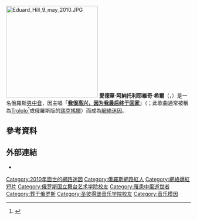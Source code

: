 {{noteTA
|G1=PP
|1=zh-hans:斯摩棱斯克; zh-hant:斯摩倫斯克;
}}
{{藝人
| 姓名       = 愛德華·阿納托利耶維奇·希爾
| 類型       = 歌手
| 圖片       = Eduard Khil.jpg
| 圖片尺寸   = 250px
| 圖片簡介   = 
| 本名       = 
| 外文名     = Эдуард Анатольевич Хиль
| 外文       = 
| 羅馬拼音   = Eduard Anatolyevich Khil
| 英文名     = 
| 暱稱       = Mr.Trololo
| 其他藝名   = 
| 國籍       = {{RUS}}
| 民族       = 
| 籍貫       = 
| 出生日期   = {{Birth date|1934|9|4}}
| 出生地點   = {{USSR}}[[俄羅斯蘇維埃聯邦社會主義共和國|俄羅斯]][[西部區_(俄羅斯蘇維埃社會主義共和國)|西部區]][[斯摩棱斯克|斯摩棱斯克]]
| 逝世日期   = {{Death date and age|2012|6|4|1934|9|4}}
| 逝世地點   = {{RUS}}[[聖彼得堡市|聖彼得堡市]]
| 職業       = 歌手
| 語言       = 俄文
| 三圍       = 
| 教育程度   = 
| 宗教信仰   = 
| 配偶       = 
| 兒女       = 
| 父母       = 
| 音樂類型   = [[流行_(音樂類型)|流行音樂]]
| 演奏樂器   = 
| 出道地點   = {{USSR}}[[俄羅斯蘇維埃聯邦社會主義共和國|俄羅斯]][[列寧格勒|列寧格勒]]
| 出道作     = 
| 出道日期   = 
| 代表作     = [[Trololo|I am very glad, because I'm finally returning back home]]（[[Trololo|Trololo]]）
| 活躍年代   = 1955年－2012年
| 唱片公司   = 
| 經紀公司   = 
| 個人工作室 = 
| 網站       = 
| 相關團體   = 
| 獎項       = {{{!}} style="background: transparent"
{{!}}{{四级祖国功勋勋章}}
{{!}}}
{{{!}} style="background: transparent"
{{!}}{{劳动红旗勋章}}{{!}}{{!}}{{各族人民友谊勋章}}
{{!}}}
| IMDb       = 
| 現任成員   = 
| 過往成員   = 
| 電影       = 
| 主持節目   = 
| 電視劇     = 
| 廣播劇     = 
| 舞台劇     = 
| 書籍       =  
}}
[[File:Eduard_Hill_9_may_2010.JPG|250px]]
'''愛德華·阿納托利耶維奇·希爾'''（{{lang-rus|'''Эдуард Анатольевич Хиль'''|'''Eduard Anatolyevich Khil'''}}，{{bd|1934年|9月4日|2012年|6月4日|catIdx=K吉尔}}）是一名俄羅斯[[男中音|男中音]]，因主唱「'''[[我很高兴，因为我最后终于回家|我很高兴，因为我最后终于回家]]'''」（{{lang-ru|'''Я очень рад, ведь я, наконец, возвращаюсь домой'''}}；此歌曲通常被稱為[[Trololo|Trololo]]<ref>{{Cite web |url=http://www.3news.co.nz/Eduard-Khil-dies-aged-77/tabid/418/articleID/256875/Default.aspx |title=Eduard Khil dies aged 77 |access-date=2014-06-01 |archive-url=https://web.archive.org/web/20131014172558/http://www.3news.co.nz/Eduard-Khil-dies-aged-77/tabid/418/articleID/256875/Default.aspx |archive-date=2013-10-14 |dead-url=yes }}</ref>或俄羅斯版的[[瑞克搖擺|瑞克搖擺]]）而成為[[網絡迷因|網絡迷因]]。

== 參考資料 ==
{{reflist}}

== 外部連結 ==
* {{Youtube|oavMtUWDBTM|Trololo}}

{{Authority control}}
{{DEFAULTSORT:Khil, Eduard}}
[[Category:2010年面世的網路迷因|Category:2010年面世的網路迷因]]
[[Category:俄羅斯網路紅人|Category:俄羅斯網路紅人]]
[[Category:網絡爆紅短片|Category:網絡爆紅短片]]
[[Category:俄罗斯国立舞台艺术学院校友|Category:俄罗斯国立舞台艺术学院校友]]
[[Category:罹患中風逝世者|Category:罹患中風逝世者]]
[[Category:葬于俄罗斯|Category:葬于俄罗斯]]
[[Category:圣彼得堡音乐学院校友|Category:圣彼得堡音乐学院校友]]
[[Category:音乐模因|Category:音乐模因]]